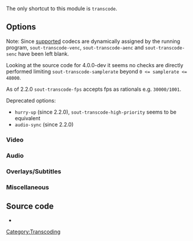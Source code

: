 {{Stub}}
{{Module|name=stream_out_transcode|type=Stream output|first_version=0.6.0|description=[[Transcode]] content on the fly}}

The only shortcut to this module is <code>transcode</code>.

== Options ==
Note: Since [[supported]] codecs are dynamically assigned by the running program, <code>sout-transcode-venc</code>, <code>sout-transcode-aenc</code> and <code>sout-transcode-senc</code> have been left blank.

Looking at the source code for 4.0.0-dev it seems no checks are directly performed limiting <code>sout-transcode-samplerate</code> beyond <code>0 <= samplerate <= 48000</code>.

As of 2.2.0 <code>sout-transcode-fps</code> accepts fps as rationals e.g. <code>30000/1001</code>.

Deprecated options:
* <code>hurry-up</code> (since 2.2.0), <code>sout-transcode-high-priority</code> seems to be equivalent
* <code>audio-sync</code> (since 2.2.0)

=== Video ===
{{Option
|name=sout-transcode-venc
|value=string
|select=
|description=This is the video encoder module that will be used (and its associated options)
}}
{{Option
|name=sout-transcode-vcodec
|value=string
|default=NULL
|description=This is the video codec that will be used
}}
{{Option
|name=sout-transcode-vb
|value=integer
|default=0
|description=Target bitrate of the transcoded video stream
}}
{{Option
|name=sout-transcode-scale
|value=float
|default=0
|description=Scale factor to apply to the video while transcoding (eg: 0.25)
}}
{{Option
|name=sout-transcode-fps
|value=string
|default=NULL
|description=Target output frame rate for the video stream
}}
{{Option
|name=sout-transcode-deinterlace
|value=boolean
|description=Deinterlace the video before encoding
|default=disabled
}}
{{Option
|name=sout-transcode-deinterlace-module
|value=string
|default=deinterlace
|select={deinterlace,ffmpeg-deinterlace}
|description=Specify the deinterlace module to use
}}
{{Option
|name=sout-transcode-width
|value=integer
|default=0
|description=Output video width
}}
{{Option
|name=sout-transcode-height
|value=integer
|default=0
|description=Output video height
}}
{{Option
|name=sout-transcode-maxwidth
|value=integer
|default=0
|description=Maximum output video width
}}
{{Option
|name=sout-transcode-maxheight
|value=integer
|default=0
|description=Maximum output video height
}}
{{Option
|name=sout-transcode-vfilter
|value=string
|description=Video filters will be applied to the video streams (after overlays are applied). You can enter a colon-separated list of filters
}}

=== Audio ===
{{Option
|name=sout-transcode-aenc
|value=string
|select=
|description=This is the audio encoder module that will be used (and its associated options)
}}
{{Option
|name=sout-transcode-acodec
|value=string
|default=NULL
|description=This is the audio codec that will be used
}}
{{Option
|name=sout-transcode-ab
|value=integer
|default=96
|description=Target bitrate of the transcoded audio stream
}}
{{Option
|name=sout-transcode-alang
|value=string
|default=NULL
|description=This is the language of the audio stream
}}
{{Option
|name=sout-transcode-channels
|value=integer
|default=0
|min=0
|max=9
|description=Number of audio channels in the transcoded streams
}}
{{Option
|name=sout-transcode-samplerate
|value=integer
|default=0
|min=0
|max=48000
|description=Sample rate of the transcoded audio stream (11250, 22500, 44100 or 48000)
}}
{{Option
|name=sout-transcode-afilter
|value=string
|description=Audio filters will be applied to the audio streams (after conversion filters are applied). You can enter a colon-separated list of filters
}}

=== Overlays/Subtitles ===
{{Option
|name=sout-transcode-senc
|value=string
|select=
|description=This is the subtitle encoder module that will be used (and its associated options)
}}
{{Option
|name=sout-transcode-scodec
|value=string
|default=NULL
|description=This is the subtitle codec that will be used
}}
{{Option
|name=sout-transcode-soverlay
|value=boolean
|default=disabled
|description=This is the subtitle codec that will be used
}}
{{Option
|name=sout-transcode-sfilter
|value=string
|description=This allows you to add overlays (also known as "subpictures") on the transcoded video stream. The subpictures produced by the filters will be overlayed directly onto the video. You can specify a colon-separated list of subpicture modules
}}

=== Miscellaneous ===
{{Option
|name=sout-transcode-threads
|value=integer
|default=0
|min=1
|max=32
|description=Number of threads used for the transcoding
}}
{{Option
|name=sout-transcode-pool-size
|value=integer
|default=10
|min=1
|max=1000
|description=Defines how many pictures we allow to be in pool between decoder/encoder threads when threads > 0
}}
{{Option
|name=sout-transcode-high-priority
|default=disabled
|value=boolean
|description=Runs the optional encoder thread at the OUTPUT priority instead of VIDEO
}}

== Source code ==
* {{VLCSourceFile|modules/stream_out/transcode/transcode.c}}

{{Documentation}}

[[Category:Transcoding]]